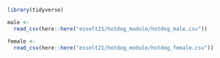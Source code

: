 
```r
library(tidyverse)
```

```r
male <-
  read_csv(here::here("esselt21/hotdog_module/hotdog_male.csv"))

female <-
  read_csv(here::here("esselt21/hotdog_module/hotdog_female.csv"))
```
